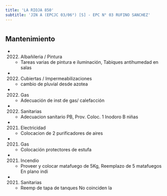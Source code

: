 ```yaml
---
title: 'LA RIOJA 850'
subtitle: 'JIN A (EPCJC 03/06°) [S] - EPC N° 03 RUFINO SANCHEZ'
---
```


#


## Mantenimiento

*  (2022) Albañileria / Pintura 
    + Tareas varias de pintura e iluminación, Tabiques antihumedad en salas

*  (2022) Cubiertas / Impermeabilizaciones 
    + cambio de pluvial desde azotea

*  (2022) Gas 
    + Adecuación de inst de gas/ calefacción

*  (2022) Sanitarias 
    + Adecuacion sanitario PB, Prov. Coloc. 1 Inodoro B niñas

*  (2021) Electricidad 
    + Colocacion de 2 purificadores de aires

*  (2021) Gas 
    + Colocación  protectores de estufa

*  (2021) Incendio 
    + Proveer y colocar matafuego de 5Kg, Reemplazo de 5 matafuegos  En plano indi

*  (2021) Sanitarias 
    + Reemp de tapa de tanques No coinciden la



